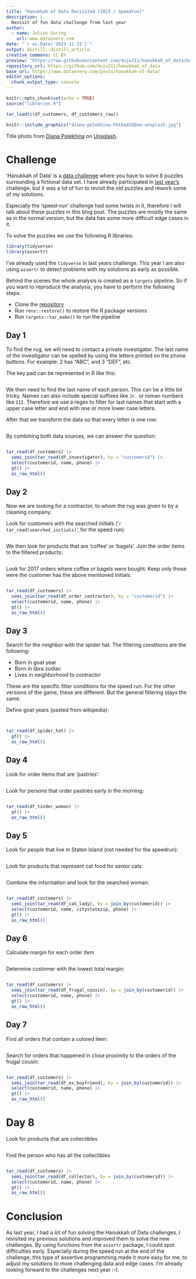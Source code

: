 ```yaml
---
title: "Hanukkah of Data Revisited (2023 / Speedrun)"
description: |
  Revisit of fun data challenge from last year
author:
  - name: Julian During 
    url: www.datannery.com
date: "`r as.Date('2023-12-31')`"
output: distill::distill_article
creative_commons: CC BY
preview: "https://raw.githubusercontent.com/duju211/hanukkah_of_data/master/diana-polekhina-F6tbedzUQvw-unsplash.jpg"
repository_url: https://github.com/duju211/hanukkah_of_data
base_url: https://www.datannery.com/posts/hanukkah-of-data/
editor_options: 
  chunk_output_type: console
---
```


```r
knitr::opts_chunk$set(echo = TRUE)
source("libraries.R")

tar_load(c(df_customers, df_customers_raw))
```

```r
knitr::include_graphics("diana-polekhina-F6tbedzUQvw-unsplash.jpg")
```

Title photo from <a href="https://unsplash.com/de/@diana_pole?utm_content=creditCopyText&utm_medium=referral&utm_source=unsplash">Diana Polekhina</a> on <a href="https://unsplash.com/de/fotos/rote-und-silberne-handwerkzeuge-F6tbedzUQvw?utm_content=creditCopyText&utm_medium=referral&utm_source=unsplash">Unsplash</a>.

# Challenge

'Hanukkah of Data' is a [data challenge](https://hanukkah.bluebird.sh/about/)
where you have to solve 8 puzzles surrounding a fictional data set.
I have already participated in
[last year's](https://www.datannery.com/posts/hanukkah-of-data/) challenge,
but it was a lot of fun to revisit the old puzzles and rework some of my
solutions.

Especially the 'speed-run' challenge had some twists in it, therefore I will
talk about these puzzles in this blog post. The puzzles are mostly the same
as in the normal version, but the data has some more difficult edge cases in it.

To solve the puzzles we use the following R libraries:

```r
library(tidyverse)
library(assertr)
```

I've already used the `tidyverse` in last years challenge. This year I am
also using `assertr` to detect problems with my solutions as early as possible.

Behind the scenes the whole analysis is created as a `targets` pipeline.
So if you want to reproduce the analysis, you have to perform the following
steps:

* Clone the [repository](https://github.com/duju211/hanukkah_of_data)
* Run `renv::restore()` to restore the R package versions
* Run `targets::tar_make()` to run the pipeline

## Day 1

To find the rug, we will need to contact a private investigator.
The last name of the investigator can be spelled by using the letters printed
on the phone buttons. For example: 2 has “ABC”, and 3 “DEF”, etc.

The key pad can be represented in R like this:

```r
```

We then need to find the last name of each person.
This can be a little bit tricky. Names can also include special suffixes
like `Jr.` or roman numbers like `III`. Therefore we use a regex to filter for
last names that start with a upper case letter and end with one or more lower
case letters.

After that we transform the data so that every letter is one row:

```r
```

By combining both data sources, we can answer the question:

```r
```

```r
tar_read(df_customers) |>
  semi_join(tar_read(df_investigator), by = "customerid") |>
  select(customerid, name, phone) |>
  gt() |>
  as_raw_html()
```

## Day 2

Now we are looking for a contractor, to whom the rug was given to by a
cleaning company.

Look for customers with the searched initials
('`r tar_read(searched_initials)`', for the speed run):

```r
```

We then look for products that are 'coffee' or 'bagels'.
Join the order items to the filtered products:

```r
```

Look for 2017 orders where coffee or bagels were bought.
Keep only those were the customer has the above mentioned initials.

```r
```

```r
tar_read(df_customers) |>
  semi_join(tar_read(df_order_contractor), by = "customerid") |>
  select(customerid, name, phone) |>
  gt() |>
  as_raw_html()
```

## Day 3

Search for the neighbor with the spider hat. The filtering conditions are the
following:

* Born in goat year
* Born in libra zodiac
* Lives in neighborhood to contractor

These are the specific filter conditions for the speed run. For the other
versions of the game, these are different. But the general filtering stays the
same.

Define goat years (pasted from wikipedia):

```r
```


```r
```

```r
tar_read(df_spider_hat) |>
  gt() |>
  as_raw_html()
```

## Day 4

Look for order items that are 'pastries':

```r
```

Look for persons that order pastries early in the morning:

```r
```

```r
tar_read(df_tinder_woman) |>
  gt() |>
  as_raw_html()
```


## Day 5

Look for people that live in Staten Island (not needed for the speedrun):

```r
```

Look for products that represent cat food for senior cats:

```r
```

Combine the information and look for the searched woman:

```r
```

```r
tar_read(df_customers) |>
  semi_join(tar_read(df_cat_lady), by = join_by(customerid)) |>
  select(customerid, name, citystatezip, phone) |>
  gt() |>
  as_raw_html()
```

## Day 6

Calculate margin for each order item

```r
```

Determine customer with the lowest total margin:

```r
```

```r
tar_read(df_customers) |>
  semi_join(tar_read(df_frugal_cousin), by = join_by(customerid)) |>
  select(customerid, name, phone) |>
  gt() |>
  as_raw_html()
```


## Day 7

Find all orders that contain a colored item:

```r
```

Search for orders that happened in close proximity to the orders of the
frugal cousin:

```r
```

```r
tar_read(df_customers) |>
  semi_join(tar_read(df_ex_boyfriend), by = join_by(customerid)) |>
  select(customerid, name, phone) |>
  gt() |>
  as_raw_html()
```

# Day 8

Look for products that are collectibles

```r
```

Find the person who has all the collectibles

```r
```

```r
tar_read(df_customers) |>
  semi_join(tar_read(df_collector), by = join_by(customerid)) |>
  select(customerid, name, phone) |>
  gt() |>
  as_raw_html()
```

# Conclusion

As last year, I had a lot of fun solving the Hanukkah of Data challenges.
I revisited my previous solutions and improved them to solve the new challenges.
By using functions from the `assertr` package, I could spot difficulties early.
Especially during the speed run at the end of the challenge, this type of
assertive programming made it more easy for me, to adjust my solutions to more
challenging data and edge cases. I'm already looking forward to the challenges
next year :-).